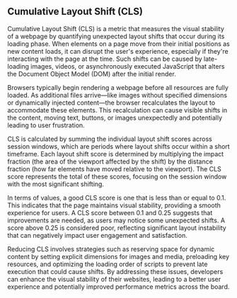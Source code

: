 ## Cumulative Layout Shift (CLS)

Cumulative Layout Shift (CLS) is a metric that measures the visual stability of a webpage by quantifying unexpected layout shifts that occur during its loading phase. 
When elements on a page move from their initial positions as new content loads, it can disrupt the user's experience, especially if they're interacting with the page at the time. 
Such shifts can be caused by late-loading images, videos, or asynchronously executed JavaScript that alters the Document Object Model (DOM) after the initial render.

Browsers typically begin rendering a webpage before all resources are fully loaded. 
As additional files arrive—like images without specified dimensions or dynamically injected content—the browser recalculates the layout to accommodate these elements. 
This recalculation can cause visible shifts in the content, moving text, buttons, or images unexpectedly and potentially leading to user frustration.

CLS is calculated by summing the individual layout shift scores across session windows, which are periods where layout shifts occur within a short timeframe. 
Each layout shift score is determined by multiplying the impact fraction (the area of the viewport affected by the shift) by the distance fraction (how far elements have moved relative to the viewport). 
The CLS score represents the total of these scores, focusing on the session window with the most significant shifting.

In terms of values, a good CLS score is one that is less than or equal to 0.1. 
This indicates that the page maintains visual stability, providing a smooth experience for users. 
A CLS score between 0.1 and 0.25 suggests that improvements are needed, as users may notice some unexpected shifts. 
A score above 0.25 is considered poor, reflecting significant layout instability that can negatively impact user engagement and satisfaction.

Reducing CLS involves strategies such as reserving space for dynamic content by setting explicit dimensions for images and media, preloading key resources, and optimizing the loading order of scripts to prevent late execution that could cause shifts. 
By addressing these issues, developers can enhance the visual stability of their websites, leading to a better user experience and potentially improved performance metrics across the board.

